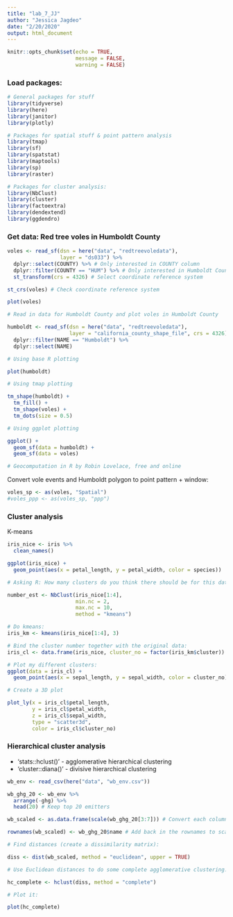 ```yaml
---
title: "lab_7_JJ"
author: "Jessica Jagdeo"
date: "2/20/2020"
output: html_document
---
```


```r
knitr::opts_chunk$set(echo = TRUE,
                      message = FALSE,
                      warning = FALSE)
```

### Load packages:
```r

# General packages for stuff
library(tidyverse)
library(here)
library(janitor)
library(plotly)

# Packages for spatial stuff & point pattern analysis
library(tmap)
library(sf)
library(spatstat)
library(maptools)
library(sp)
library(raster)

# Packages for cluster analysis:
library(NbClust)
library(cluster)
library(factoextra)
library(dendextend)
library(ggdendro)

```

### Get data: Red tree voles in Humboldt County
```r

voles <- read_sf(dsn = here("data", "redtreevoledata"),
                 layer = "ds033") %>% 
  dplyr::select(COUNTY) %>% # Only interested in COUNTY column
  dplyr::filter(COUNTY == "HUM") %>% # Only interested in Humboldt County
  st_transform(crs = 4326) # Select coordinate reference system

st_crs(voles) # Check coordinate reference system

plot(voles)

```

```r

# Read in data for Humboldt County and plot voles in Humboldt County

humboldt <- read_sf(dsn = here("data", "redtreevoledata"),
                    layer = "california_county_shape_file", crs = 4326) %>% 
  dplyr::filter(NAME == "Humboldt") %>% 
  dplyr::select(NAME)

# Using base R plotting

plot(humboldt)

# Using tmap plotting

tm_shape(humboldt) +
  tm_fill() +
  tm_shape(voles) +
  tm_dots(size = 0.5)

# Using ggplot plotting

ggplot() +
  geom_sf(data = humboldt) +
  geom_sf(data = voles)

# Geocomputation in R by Robin Lovelace, free and online

```

Convert vole events and Humboldt polygon to point pattern + window:
```r

voles_sp <- as(voles, "Spatial")
#voles_ppp <- as(voles_sp, "ppp")

```

### Cluster analysis

K-means 
```r

iris_nice <- iris %>% 
  clean_names()

ggplot(iris_nice) +
  geom_point(aes(x = petal_length, y = petal_width, color = species))

# Asking R: How many clusters do you think there should be for this dataset?

number_est <- NbClust(iris_nice[1:4], 
                      min.nc = 2,
                      max.nc = 10,
                      method = "kmeans")

# Do kmeans:
iris_km <- kmeans(iris_nice[1:4], 3)

# Bind the cluster number together with the original data:
iris_cl <- data.frame(iris_nice, cluster_no = factor(iris_km$cluster))

# Plot my different clusters:
ggplot(data = iris_cl) +
  geom_point(aes(x = sepal_length, y = sepal_width, color = cluster_no))

```

```r

# Create a 3D plot

plot_ly(x = iris_cl$petal_length, 
        y = iris_cl$petal_width, 
        z = iris_cl$sepal_width,
        type = "scatter3d",
        color = iris_cl$cluster_no)

```

### Hierarchical cluster analysis

- 'stats::hclust()' - agglomerative hierarchical clustering
- 'cluster::diana()' - divisive hierarchical clustering

```r

wb_env <- read_csv(here("data", "wb_env.csv"))

wb_ghg_20 <- wb_env %>% 
  arrange(-ghg) %>% 
  head(20) # Keep top 20 emitters

wb_scaled <- as.data.frame(scale(wb_ghg_20[3:7])) # Convert each column's values to a similar scale

rownames(wb_scaled) <- wb_ghg_20$name # Add back in the rownames to scaled dataset

# Find distances (create a dissimilarity matrix):

diss <- dist(wb_scaled, method = "euclidean", upper = TRUE)

# Use Euclidean distances to do some complete agglomerative clustering:

hc_complete <- hclust(diss, method = "complete")

# Plot it:

plot(hc_complete)

```

